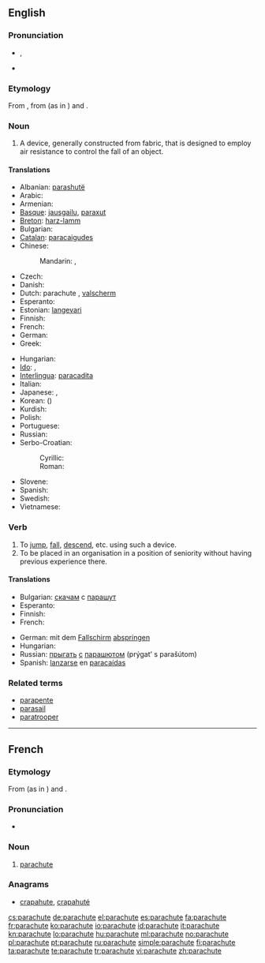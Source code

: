 {{wikipedia|dab=parachute (disambiguation)|parachute}}
==English==

===Pronunciation===
* {{IPA|/ˈpærəʃuːt/}}, {{SAMPA|/'p{r@Su:t/}}
* {{audio|en-us-parachute.ogg|Audio (US)}}

===Etymology===
From {{etyl|fr}} {{term|parachute|lang=fr}}, from {{term|para-||protection against|lang=fr}} (as in {{term|parasol|lang=fr}}) and {{term|chute||fall|lang=fr}}.

===Noun===
{{wikipedia}}
{{en-noun}}

# {{aviation}} A device, generally constructed from fabric, that is designed to employ air resistance to control the fall of an object.

====Translations====
{{trans-top|a device designed to control the fall of an object}}
* Albanian: [[parashutë]] {{f}}
* Arabic: {{t|ar|براشوت|m|tr=barashuut}}
* Armenian: {{t-|hy|պարաշյուտ|tr=parašyut}}
* [[Basque]]: [[jausgailu]], [[paraxut]]
* [[Breton]]: [[harz-lamm]] {{m}}
* Bulgarian: {{t+|bg|парашут|m}}
* [[Catalan]]: [[paracaigudes]] {{m}}
* Chinese:
*: Mandarin: {{t-|cmn|降落傘|sc=Hani}}, {{t-|cmn|降落伞|tr=jiàngluòsǎn|sc=Hani}}
* Czech: {{t-|cs|padák|m}}
* Danish: {{t|da|faldskærm|c}}
* Dutch: parachute {{m}}, [[valscherm]] {{n}}
* Esperanto: {{t-|eo|paraŝuto|xs=Esperanto}}
* Estonian: [[langevari]]
* Finnish: {{t-|fi|laskuvarjo}}
* French: {{t+|fr|parachute|m}}
* German: {{t+|de|Fallschirm|m}}
* Greek: {{t+|el|αλεξίπτωτο|n|tr=alexíptoto}}
{{trans-mid}}
* Hungarian: {{t+|hu|ejtőernyő}}
* [[Ido]]: {{t+|io|parashuto|xs=Ido}},  {{t+|io|parafalo|xs=Ido}}
* [[Interlingua]]: [[paracadita]]
* Italian: {{t-|it|paracadute|m}}
* Japanese: {{t|ja|落下傘|tr=らっかさん, rakkasan}}, {{t|ja|パラシュート|tr=parashūto}}
* Korean: {{t+|ko|낙하산|tr=nakasan|sc=Hang}} ({{t|ko|落下傘|sc=Hani}})
* Kurdish: {{ku-Arab|[[په‌ڕاشوت]]}}
* Polish: {{t+|pl|spadochron|m}}
* Portuguese: {{t+|pt|pára-quedas|m}}
* Russian: {{t+|ru|парашют|m|tr=parašjút}}
* Serbo-Croatian:
*: Cyrillic: {{t|sh|падобран|m|sc=Cyrl|xs=Serbo-Croatian}}
*: Roman: {{t|sh|padobran|m|xs=Serbo-Croatian}}
* Slovene: {{t+|sl|padalo|n}}
* Spanish: {{t-|es|paracaídas|m}}
* Swedish: {{t+|sv|fallskärm|c}}
* Vietnamese: {{t|vi|cái dù|xs=Vietnamese}}
{{trans-bottom}}

===Verb===
{{en-verb|parachut|ing}}

# To [[jump]], [[fall]], [[descend]], etc. using such a device.
# To be placed in an organisation in a position of seniority without having previous experience there.

====Translations====
{{trans-top|to jump with a parachute}}
* Bulgarian: [[скачам]] с [[парашут]]
* Esperanto: {{t-|eo|paraŝuti|xs=Esperanto}}
* Finnish: {{t+|fi|hypätä}} {{t-|fi|laskuvarjo|alt=laskuvarjolla}}
* French: {{t+|fr|parachuter}}
{{trans-mid}}
* German: mit dem [[Fallschirm]] [[abspringen]]
* Hungarian: {{t|hu|ejtőernyőzik}}
* Russian: [[прыгать]] [[с#Russian|с]] [[парашют|парашютом]] (prýgat’ s parašútom)
* Spanish: [[lanzarse]] en [[paracaídas]]
{{trans-bottom}}

===Related terms===
* [[parapente]]
* [[parasail]]
* [[paratrooper]]

----

==French==

===Etymology===
From {{term|para-||protection against|lang=fr}} (as in {{term|parasol|lang=fr}}) and {{term|chute||fall|lang=fr}}.

===Pronunciation===
* {{audio|Fr-parachute.ogg|audio}}

===Noun===
{{fr-noun|m}}

# [[#Noun|parachute]]

===Anagrams===
* [[crapahute#French|crapahute]], [[crapahuté#French|crapahuté]]

[[cs:parachute]]
[[de:parachute]]
[[el:parachute]]
[[es:parachute]]
[[fa:parachute]]
[[fr:parachute]]
[[ko:parachute]]
[[io:parachute]]
[[id:parachute]]
[[it:parachute]]
[[kn:parachute]]
[[lo:parachute]]
[[hu:parachute]]
[[ml:parachute]]
[[no:parachute]]
[[pl:parachute]]
[[pt:parachute]]
[[ru:parachute]]
[[simple:parachute]]
[[fi:parachute]]
[[ta:parachute]]
[[te:parachute]]
[[tr:parachute]]
[[vi:parachute]]
[[zh:parachute]]